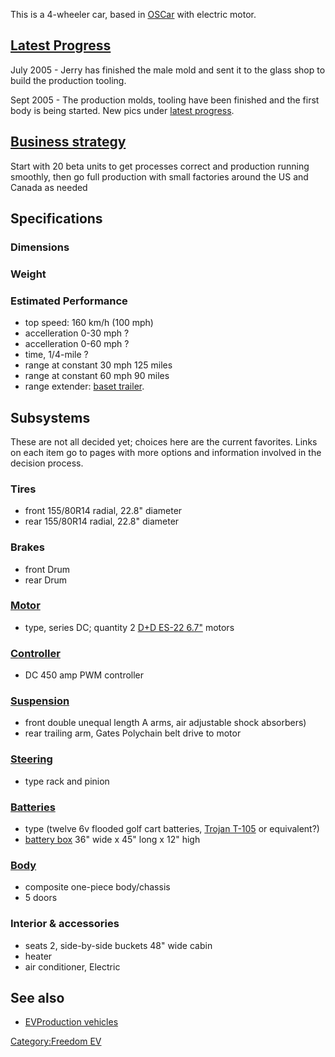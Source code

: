 This is a 4-wheeler car, based in [[OSCar]] with electric motor.
 
==[[Progress Pics|Latest Progress]]==

July 2005 - Jerry has finished the male mold and sent it to the glass shop to build the production tooling.
       
Sept 2005 - The production molds, tooling have been finished and the first body is being started.  New pics under [[Progress Pics|latest progress]].

==[[Business strategy for the 4V EV|Business strategy]]==
Start with 20 beta units to get 
processes correct and production running
smoothly, then go full
production with small factories
around the US and Canada as needed

==Specifications==

===Dimensions===

===Weight===

===Estimated Performance===
*top speed: 160 km/h (100 mph)
*accelleration 0-30 mph  ?
*accelleration 0-60 mph  ?
*time, 1/4-mile ?
*range at constant 30 mph 125 miles
*range at constant 60 mph  90 miles
*range extender: [[baset trailer]].

==Subsystems==
These are not all decided yet; choices here are the current favorites.  Links on each item go to pages with more options and information involved in the decision process.

===Tires===
*front 155/80R14 radial, 22.8" diameter
*rear 155/80R14 radial, 22.8" diameter

===Brakes===
*front Drum
*rear  Drum 

===[[Motor and controller|Motor]]===
*type, series DC; quantity 2 [http://www.cloudelectric.com/item.jhtml?PRID=793411 D+D ES-22 6.7"] motors

===[[Motor and controller|Controller]]===
*DC 450 amp PWM controller 

===[[FreedomEV Suspension|Suspension]]===
*front double unequal length A arms, air adjustable shock absorbers)
*rear trailing arm, Gates Polychain belt drive to motor

===[[FreedomEV Steering|Steering]]===
*type rack and pinion

===[[FreedomEV Batteries|Batteries]]===
*type (twelve 6v flooded golf cart batteries, [http://www.trojan-battery.com/Products/ProductSpec.aspx?Name=T-105 Trojan T-105] or equivalent?)
*[[battery box]] 36" wide x 45" long x 12" high

===[[FreedomEV Body|Body]]===
*composite one-piece body/chassis
*5 doors

===Interior & accessories===
*seats 2, side-by-side buckets 48" wide cabin
*heater 
*air conditioner,  Electric


== See also ==
* [[EVProduction vehicles]]

{{stub}}

[[Category:Freedom EV]]